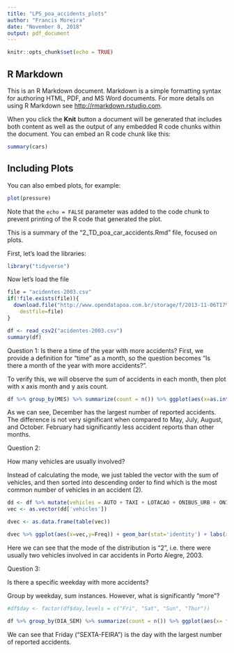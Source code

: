 ```yaml
---
title: "LPS_poa_accidents_plots"
author: "Francis Moreira"
date: "November 8, 2018"
output: pdf_document
---
```


```r
knitr::opts_chunk$set(echo = TRUE)
```

## R Markdown

This is an R Markdown document. Markdown is a simple formatting syntax for authoring HTML, PDF, and MS Word documents. For more details on using R Markdown see <http://rmarkdown.rstudio.com>.

When you click the **Knit** button a document will be generated that includes both content as well as the output of any embedded R code chunks within the document. You can embed an R code chunk like this:

```r
summary(cars)
```

## Including Plots

You can also embed plots, for example:

```r
plot(pressure)
```

Note that the `echo = FALSE` parameter was added to the code chunk to prevent printing of the R code that generated the plot.



This is a summary of the "2_TD_poa_car_accidents.Rmd" file, focused on plots.

First, let's load the libraries:

```r
library("tidyverse")
```


Now let's load the file
```r
file = "acidentes-2003.csv"
if(!file.exists(file)){
  download.file("http://www.opendatapoa.com.br/storage/f/2013-11-06T17%3A38%3A06.476Z/acidentes-2003.csv",
	destfile=file)
}

df <- read_csv2("acidentes-2003.csv")
summary(df)
```

Question 1:
Is there a time of the year with more accidents?
First, we provide a definition for "time" as a month,
so the question becomes "Is there a month of the year with more accidents?".

To verify this, we will observe the sum of accidents in each month, then plot with x axis month and y axis count.

```r
df %>% group_by(MES) %>% summarize(count = n()) %>% ggplot(aes(x=as.integer(MES), y=count)) + geom_bar(stat="identity") + labs(x = "Month of the year", y = "number of reported accidents", title = "Number of reported accidents in Porto Alegre per month of the year 2003") + scale_x_discrete(limits=c("Jan","Feb","Mar","Apr","May","Jun","Jul","Aug","Sep","Oct","Nov","Dec")) + theme_bw() + scale_y_continuous(breaks=c(0,1000,1100,1200,1300,1400,1500,1600,1700,1800,1900,2000),limits=c(0,2000))
```

As we can see, December has the largest number of reported accidents.
The difference is not very significant when compared to May, July, August, and October.
February had significantly less accident reports than other months.


Question 2:

How many vehicles are usually involved?

Instead of calculating the mode, we just tabled the vector with the sum of vehicles, and then sorted into descending order to find which is the most common number of vehicles in an accident (2).

```r
dd <- df %>% mutate(vehicles = AUTO + TAXI + LOTACAO + ONIBUS_URB + ONIBUS_INT + CAMINHAO + MOTO + CARROCA + BICICLETA + OUTRO)
vec <- as.vector(dd['vehicles'])

dvec <- as.data.frame(table(vec))

dvec %>% ggplot(aes(x=vec,y=Freq)) + geom_bar(stat='identity') + labs(x = "Number of Vehicles Involved in Accident", y = "Number of Accidents", title = "Distribution of number of Vehicles involved in Accidents in Porto Alegre, 2003") + theme_bw() + scale_y_continuous(breaks=c(0,1000,2000,3000,4000,5000,6000,7000,8000,9000,10000,11000,12000,13000,14000,15000,16000,17000),limits=c(0,17000))

```

Here we can see that the mode of the distribution is "2", i.e. there were usually two vehicles involved in car accidents in Porto Alegre, 2003.

Question 3:

Is there a specific weekday with more accidents? 

Group by weekday, sum instances. However, what is significantly "more"?

```r
#df$day <- factor(df$day,levels = c("Fri", "Sat", "Sun", "Thur"))

df %>% group_by(DIA_SEM) %>% summarize(count = n()) %>% ggplot(aes(x= fct_relevel(DIA_SEM, "SEGUNDA-FEIRA", "TERCA-FEIRA", "QUARTA-FEIRA", "QUINTA-FEIRA", "SEXTA-FEIRA", "SABADO", "DOMINGO"),y=count)) + geom_bar(stat='identity') + labs(x = "Week day", y = "Number of Accidents", title = "Distribution of Accidents per weekday in Porto Alegre, 2003") + theme_bw() + scale_y_continuous(breaks=c(0,1500,2000,2500,3000,3500,4000),limits=c(0,4000))

```

We can see that Friday ("SEXTA-FEIRA") is the day with the largest number of reported accidents.


